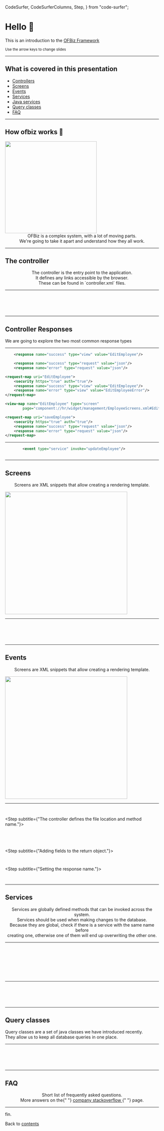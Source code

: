   CodeSurfer,
  CodeSurferColumns,
  Step,
} from "code-surfer";


# Hello 👋

This is an introduction to the [OFBiz Framework](https://cwiki.apache.org/confluence/display/OFBIZ/OFBiz+Tutorial+-+A+Beginners+Development+Guide)

<small>Use the arrow keys to change slides</small>

---

## What is covered in this presentation

- [Controllers](/3)
- [Screens](/8)
- [Events](/10)
- [Services](/12)
- [Java services](/14)
- [Query classes](/16)
- [FAQ](/17)

---

## How ofbiz works 😬

<img src={images.ofbizArchitecture} style="height:300px;" />

<center>
  OFBiz is a complex system, with a lot of moving parts.
  <br />
  We're going to take it apart and understand how they all
  work.
</center>

---

## The controller

<center>
  The controller is the entry point to the application.
  <br />
  It defines any links accessible by the browser.
  <br />
  These can be found in `controller.xml` files.
</center>

---

<CodeSurfer>

```xml file=./snippets/controller/controller.xml title="The controller"

```

```diff 8:12 title="Requests" subtitle="Requests are the actual 'links' that the browser will access."

```

```diff 8[23:34] title="Request URIs" subtitle="By specifiying this property, the server will listen to requests to the '/hr/control/EditEmployee' URL."

```

```diff 9 title="Security" subtitle="This tag defines if authentication is required for this request. This line should be there most of the time."

```

```diff 10[19:32],11[19:30],15[19:32],16[19:30],17[19:34] title="Response names" subtitle="Based on the state of the code executed during this request, the server can do different things (e.g. redirect to an error page if there was an error)."

```

</CodeSurfer>

---

## Controller Responses

We are going to explore the two most common response types

---

<CodeSurferColumns>

<Step>

```xml 1[30:40] title="Views" subtitle="Views are responses that usually return HTML. (they can also return PDFs, CSVs and other "user-friendly" outputs."
    <response name="success" type="view" value="EditEmployee"/>
```

```xml 1[30:43],2[28:41] title="Requests" subtitle="Requests are responses that return either raw data (json), or call a different request (directly, or by redirecting the user to one)."
    <response name="success" type="request" value="json"/>
    <response name="error" type="request" value="json"/>
```

</Step>

<Step>

```xml 3,7,8 subtitle="Views have a corresponding 'view-map' at the end of the same controller.xml file that defines the type of view, and what will produce the output."
<request-map uri="EditEmployee">
    <security https="true" auth="true"/>
    <response name="success" type="view" value="EditEmployee"/>
    <response name="error" type="view" value="EditEmployeeError"/>
</request-map>

<view-map name="EditEmployee" type="screen"
        page="component://hr/widget/management/EmployeeScreens.xml#EditEmployee"/>
```

```xml 3:4 subtitle="Because these responses only return data, they have no 'view-map' equivalents."
<request-map uri="saveEmployee">
    <security https="true" auth="true"/>
    <response name="success" type="request" value="json"/>
    <response name="error" type="request" value="json"/>
</request-map>
```

</Step>

</CodeSurferColumns>

---

<CodeSurfer>

```xml title="Controller Request Events" subtitle="Requests can execute some code before passing the data over to the response handler. This allows us to make any changes to the data, or the system."
        <event type="service" invoke="updateEmployee"/>
```

```xml 10,17 file=./snippets/controller/controller-event.xml title="Controller Request Events" subtitle="Most common types of events are services. They can also be defined by an actual location in the code (i.e. the full java class name)."

```

</CodeSurfer>

---

## Screens

<center>
  <p>
    Screens are XML snippets that allow creating a rendering
    template.
  </p>
</center>

<img src={images.controllerScreen} style="height:400px;" />

---

<CodeSurfer>

```xml 1:27 file=./snippets/screens.xml title="Screens"

```

```xml 6[19:30],32[52:83] file=./snippets/screens.xml title="Screen name" subtitle="The screen name is what the controller 'view-map' references."

```

```xml 8:11 file=./snippets/screens.xml title="Screen actions" subtitle="Screens can also have their own logic. This should only fetch data that needs to be displayed on the screen."

```

```xml 13:14,22:23 file=./snippets/screens.xml title="Decorator" subtitle="The decorator wraps the screen with all the global markup (application bar, scripts, style)."

```

```xml 16:20 file=./snippets/screens.xml title="Screen content" subtitle="Freemarker template files can be injected into the screen directly. They get access to any context variables set up to this point."

```

</CodeSurfer>

---

## Events

<center>
  <p>
    Screens are XML snippets that allow creating a rendering
    template.
  </p>
</center>

<img src={images.controllerEvent} style="height:400px;" />

---

<CodeSurferColumns>

<Step>

```clike file=./snippets/events/java-event.java title="Java events"

```

```javascript file=./snippets/events/groovy-event.groovy title="Groovy events"

```

</Step>

<Step subtitle={"The controller defines the file location and method name."}>

```clike 1[9:30],3[14:24],4[24:30],20[29:61,72:78] file=./snippets/events/java-event.java title="Java events"

```

```javascript 3[8:22],15[31:92],16[15:29] file=./snippets/events/groovy-event.groovy title="Groovy events"

```

</Step>

<Step>

```clike 11 file=./snippets/events/java-event.java title="Java events" subtitle="Parameters are retrieved from the request."

```

```javascript 7 file=./snippets/events/groovy-event.groovy title="Groovy events" subtitle="Parameters are injected into the 'parameters' context variable."

```

</Step>

<Step subtitle={"Adding fields to the return object."}>

```clike 13 file=./snippets/events/java-event.java title="Java events"

```

```javascript 9 file=./snippets/events/groovy-event.groovy title="Groovy events"

```

</Step>

<Step subtitle={"Setting the response name."}>

```clike 15,21[20:26] file=./snippets/events/java-event.java title="Java events"

```

```javascript 11,17[20:26] file=./snippets/events/groovy-event.groovy title="Groovy events"

```

</Step>

</CodeSurferColumns>

---

## Services

<center>
  Services are globally defined methods that can be invoked
  across the system.
  <br />
  Services should be used when making changes to the
  database.
  <br />
  Because they are global, check if there is a service with
  the same name before <br />
  creating one, otherwise one of them will end up overwriting
  the other one.
</center>

---

<CodeSurfer>

```xml 1:15 file=./snippets/services.xml title="Services"

```

```xml 7[20:33],20[35:48] file=./snippets/services.xml title="Service name" subtitle="The service name is used by controller events."

```

```xml 8[9:73] file=./snippets/services.xml title="Service location" subtitle="The location and invoke attributes define where the code for this service is."

```

```xml 7[36:48] file=./snippets/services.xml title="Service engine" subtitle="Services can be written in multiple languages (java, groovy, minilang). The engine attribute controls this."

```

```xml 10:13 file=./snippets/services.xml title="Service parameters" subtitle="Because services act as methods, they can have input and output parameters."

```

```xml 10[49:60],11[51:59],12[50:58],13[56:65] file=./snippets/services.xml title="Parameter modes" subtitle="The mode attribute controls this. Service parameters can be 'IN' (input), 'OUT' (output) or 'INOUT' (both input and output)."

```

```xml 11[61:75],12[60:74] file=./snippets/services.xml title="Optional parameters" subtitle="Some parameters can also be optional. The service engine (which is responsible for executing these services) will use this definition to validate input and output parameters."

```

```xml 10[35:48],11[36:50],12[35:49],13[39:55] file=./snippets/services.xml title="Parameter types" subtitle="The java variable type is also required for all parameters."

```

</CodeSurfer>

---

<CodeSurfer>

```clike 1:28 file=./snippets/services/service.java title="Java service" subtitle="Services can be writtern in java, groovy or minilang. We discourage the creation of new groovy and minilang services."

```

```clike 1[9:30],3[14:27],4[30:36],32[18:54,65:71] file=./snippets/services/service-def.java title="Service definition" subtitle="services.xml defines the location and method name."

```

```clike 4:6 file=./snippets/services/service.java title="Service method header" subtitle="Services, like events, have a very specific method header."

```

```clike 10:12 file=./snippets/services/service.java title="Service parameters" subtitle="IN parameters are available through the 'context' method argument."

```

```clike 24:26 file=./snippets/services/service.java title="Service parameters" subtitle="OUT parameters need to be provided in the returned map."

```

</CodeSurfer>

---

## Query classes

Query classes are a set of java classes we have introduced recently.<br/>
They allow us to keep all database queries in one place.

---

<CodeSurfer>

```clike file=./snippets/query-class.java title="Query classes"

```

```clike 1,3[36:50] file=./snippets/query-class.java title="Query classes" subtitle="All query classes are required to be in the 'com.stannah.queries' package, so that they can extend the 'AbstractQueries' abstract class."

```

```clike 10 file=./snippets/query-class.java title="Query classes" subtitle="A package-private constructor is also required."

```

```clike 5:8 file=./snippets/query-class.java title="Query classes" subtitle="Any entities and entity fields should be declared as constant strings."

```

```clike 12:18 file=./snippets/query-class.java title="Query classes" subtitle="Methods can contain any kind of queries, but they should not do any business logic. They can, at most, extract data from the results."

```

</CodeSurfer>

---

## FAQ

<center>
  Short list of frequently asked questions.
  <br />
  More answers on the{" "}
  <a href="https://stackoverflow.com/c/stannah/questions">
    company stackoverflow
  </a>{" "}
  page.
</center>

---

fin.

Back to [contents](/1)
